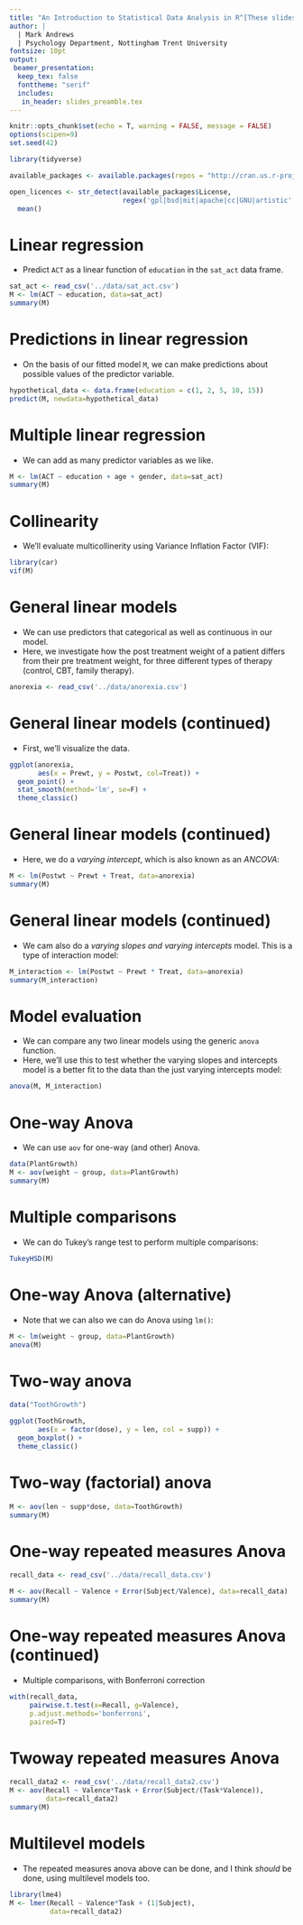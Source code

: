 ```yaml
---
title: "An Introduction to Statistical Data Analysis in R^[These slides are not intended to be self-contained and comprehensive, but just aim to provide some of the workshop's content. Much more will be provided in the workshop itself.]"
author: |
  | Mark Andrews
  | Psychology Department, Nottingham Trent University
fontsize: 10pt
output:
 beamer_presentation:
  keep_tex: false
  fonttheme: "serif"
  includes:
   in_header: slides_preamble.tex
---
```




```r
knitr::opts_chunk$set(echo = T, warning = FALSE, message = FALSE)
options(scipen=9)
set.seed(42)

library(tidyverse)

available_packages <- available.packages(repos = "http://cran.us.r-project.org") %>% as_tibble()

open_licences <- str_detect(available_packages$License, 
                            regex('gpl|bsd|mit|apache|cc|GNU|artistic', ignore_case = T)) %>% 
  mean()
```



# Linear regression

* Predict `ACT` as a linear function of `education` in the `sat_act` data frame.
```r
sat_act <- read_csv('../data/sat_act.csv')
M <- lm(ACT ~ education, data=sat_act)
summary(M)
```

# Predictions in linear regression

* On the basis of our fitted model ```M```, we can make predictions about possible values of the predictor variable. 
```r
hypothetical_data <- data.frame(education = c(1, 2, 5, 10, 15))
predict(M, newdata=hypothetical_data)
```


# Multiple linear regression

* We can add as many predictor variables as we like.
```r
M <- lm(ACT ~ education + age + gender, data=sat_act)
summary(M)
```

# Collinearity

* We'll evaluate multicollinerity using Variance Inflation Factor (VIF):
```r
library(car)
vif(M)
```

# General linear models

* We can use predictors that categorical as well as continuous in our model. 
* Here, we investigate how the post treatment weight of a patient differs from their pre treatment weight, for three different types of therapy (control, CBT, family therapy).

```r
anorexia <- read_csv('../data/anorexia.csv')
```

# General linear models (continued)

* First, we'll visualize the data.
```r
ggplot(anorexia,
       aes(x = Prewt, y = Postwt, col=Treat)) +
  geom_point() +
  stat_smooth(method='lm', se=F) +
  theme_classic()
```

# General linear models (continued)

* Here, we do a *varying intercept*, which is also known as an *ANCOVA*:
```r
M <- lm(Postwt ~ Prewt + Treat, data=anorexia)
summary(M)
```

# General linear models (continued)

* We cam also do a *varying slopes and varying intercepts* model. This is a type of interaction model:
```r
M_interaction <- lm(Postwt ~ Prewt * Treat, data=anorexia)
summary(M_interaction)
```

# Model evaluation

* We can compare any two linear models using the generic ```anova``` function. 
* Here, we'll use this to test whether the varying slopes and intercepts model is a better fit to the data than the just varying intercepts model:

```r
anova(M, M_interaction)
```

# One-way Anova

* We can use `aov` for one-way (and other) Anova.
```r
data(PlantGrowth)
M <- aov(weight ~ group, data=PlantGrowth)
summary(M)
```

# Multiple comparisons

* We can do Tukey's range test to perform multiple comparisons:
```r
TukeyHSD(M)
```

# One-way Anova (alternative)

* Note that we can also we can do Anova using `lm()`:
```r
M <- lm(weight ~ group, data=PlantGrowth)
anova(M)
```


# Two-way anova

```r
data("ToothGrowth")

ggplot(ToothGrowth,
       aes(x = factor(dose), y = len, col = supp)) +
  geom_boxplot() +
  theme_classic()
```


# Two-way (factorial) anova

```r
M <- aov(len ~ supp*dose, data=ToothGrowth)
summary(M)
```

# One-way repeated measures Anova

```r
recall_data <- read_csv('../data/recall_data.csv')

M <- aov(Recall ~ Valence + Error(Subject/Valence), data=recall_data)
summary(M)
```

# One-way repeated measures Anova (continued)

* Multiple comparisons, with Bonferroni correction
```r
with(recall_data, 
     pairwise.t.test(x=Recall, g=Valence), 
     p.adjust.methods='bonferroni', 
     paired=T)
```

# Twoway repeated measures Anova
```r
recall_data2 <- read_csv('../data/recall_data2.csv')
M <- aov(Recall ~ Valence*Task + Error(Subject/(Task*Valence)), 
         data=recall_data2)
summary(M)
```


# Multilevel models

* The repeated measures anova above can be done, and I think *should* be done, using multilevel models too.

```r
library(lme4)
M <- lmer(Recall ~ Valence*Task + (1|Subject),
          data=recall_data2)
```



